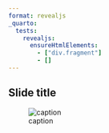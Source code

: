 ```yaml
---
format: revealjs
_quarto:
  tests:
    revealjs:
      ensureHtmlElements:
        - ["div.fragment"]
        - []
---
```


## Slide title

![caption](image.jpg){.fragment}
